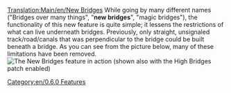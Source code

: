 [[Translation:Main/en/New Bridges]]
{{en/-}}
While going by many different names ("Bridges over many things", "'''new bridges'''", "magic bridges"), the functionality of this new feature is quite simple; it lessens the restrictions of what can live underneath bridges.  Previously, only straight, unsignaled track/road/canals that was perpendicular to the bridge could be built beneath a bridge.  As you can see from the picture below, many of these limitations have been removed.
[[File:en/Bridges2 833.png|frame|center|The New Bridges feature in action (shown also with the High Bridges patch enabled)]]

[[Category:en/0.6.0 Features]]